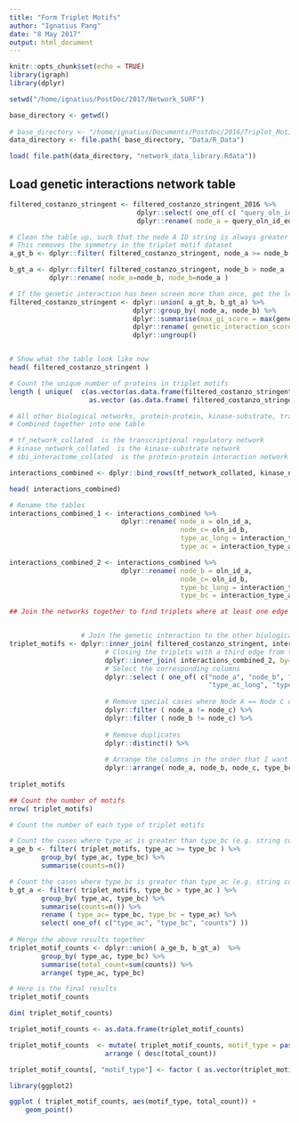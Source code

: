 ```yaml
---
title: "Form Triplet Motifs"
author: "Ignatius Pang"
date: "8 May 2017"
output: html_document
---
```


```r
knitr::opts_chunk$set(echo = TRUE)
library(igraph)
library(dplyr)

setwd("/home/ignatius/PostDoc/2017/Network_SURF")

base_directory <- getwd()
 
# base_directory <- "/home/ignatius/Documents/Postdoc/2016/Triplet_Motifs/"
data_directory <- file.path( base_directory, "Data/R_Data") 

load( file.path(data_directory, "network_data_library.Rdata"))


```

## Load genetic interactions network table
```r

filtered_costanzo_stringent <- filtered_costanzo_stringent_2016 %>% 
								dplyr::select( one_of( c( "query_oln_id_edited", "array_oln_id_edited", "genetic_interaction_score"))) %>%
								dplyr::rename( node_a = query_oln_id_edited, node_b= array_oln_id_edited )

# Clean the table up, such that the node A ID string is always greater than the node B ID string
# This removes the symmetry in the triplet motif dataset 
a_gt_b <- dplyr::filter( filtered_costanzo_stringent, node_a >= node_b   )

b_gt_a <- dplyr::filter( filtered_costanzo_stringent, node_b > node_a   ) %>%
		  dplyr::rename( node_a=node_b, node_b=node_a ) 

# If the genetic interaction has been screen more than once, get the least negative score out of the repeated screens
filtered_costanzo_stringent <- dplyr::union( a_gt_b, b_gt_a) %>%
							   dplyr::group_by( node_a, node_b) %>%
							   dplyr::summarise(max_gi_score = max(genetic_interaction_score) ) %>%
							   dplyr::rename( genetic_interaction_score=max_gi_score) %>%
							   dplyr::ungroup()


# Show what the table look like now 
head( filtered_costanzo_stringent ) 

# Count the unique number of proteins in triplet motifs
length ( unique(  c(as.vector(as.data.frame(filtered_costanzo_stringent)[, "node_a"]) , 
					as.vector (as.data.frame( filtered_costanzo_stringent)[, "node_b"] )) ) )

```

```r
# All other biological networks, protein-protein, kinase-substrate, transcription factor-target gene, 
# Combined together into one table 

# tf_network_collated  is the transcriptional regulatory network
# kinase_network_collated  is the kinase-substrate network
# sbi_interactome_collated  is the protein-protein interaction network

interactions_combined <- dplyr::bind_rows(tf_network_collated, kinase_network_collated, sbi_interactome_collated)

head( interactions_combined)

# Rename the tables
interactions_combined_1 <- interactions_combined %>%
							dplyr::rename( node_a = oln_id_a, 
										   node_c= oln_id_b, 
										   type_ac_long = interaction_type,
										   type_ac = interaction_type_abbrev)

interactions_combined_2 <- interactions_combined %>%
							dplyr::rename( node_b = oln_id_a, 
										   node_c= oln_id_b, 
										   type_bc_long = interaction_type,
										   type_bc = interaction_type_abbrev )

```

```r
## Join the networks together to find triplets where at least one edge is a negative genetic interaction 


				  # Join the genetic interaction to the other biological networks
triplet_motifs <- dplyr::inner_join( filtered_costanzo_stringent, interactions_combined_1, by="node_a" )  %>%
						# Closing the triplets with a third edge from the other biological networks 	
					    dplyr::inner_join( interactions_combined_2, by=c("node_b"= "node_b", "node_c"= "node_c") ) %>%
						# Select the corresponding columns
					    dplyr::select ( one_of( c("node_a", "node_b", "node_c", "type_ac", "type_bc", 
					    						  "type_ac_long", "type_bc_long", "genetic_interaction_score"))) %>%
	
						# Remove special cases where Node A == Node C or Node B == Node C
						dplyr::filter ( node_a != node_c) %>%
						dplyr::filter ( node_b != node_c) %>%
	
						# Remove duplicates
					    dplyr::distinct() %>%
	
						# Arrange the columns in the order that I want 
					    dplyr::arrange( node_a, node_b, node_c, type_bc, type_ac)
					 
triplet_motifs

## Count the number of motifs
nrow( triplet_motifs)

```


```r

# Count the number of each type of triplet motifs

# Count the cases where type_ac is greater than type_bc (e.g. string comparison)
a_ge_b <- filter( triplet_motifs, type_ac >= type_bc ) %>%
		group_by( type_ac, type_bc) %>%
		summarise(counts=n())

# Count the cases where type_bc is greater than type_ac (e.g. string comparison)
b_gt_a <- filter( triplet_motifs, type_bc > type_ac ) %>%
		group_by( type_ac, type_bc) %>%
		summarise(counts=n()) %>%
		rename ( type_ac= type_bc, type_bc = type_ac) %>%
		select( one_of( c("type_ac", "type_bc", "counts") ))
	
# Merge the above results together
triplet_motif_counts <- dplyr::union( a_ge_b, b_gt_a)  %>%
		group_by( type_ac, type_bc) %>% 
		summarise(total_count=sum(counts)) %>%
		arrange( type_ac, type_bc)

# Here is the final results
triplet_motif_counts

dim( triplet_motif_counts)

triplet_motif_counts <- as.data.frame(triplet_motif_counts)

triplet_motif_counts  <- mutate( triplet_motif_counts, motif_type = paste(type_ac, type_bc, sep="") )  %>%
						arrange ( desc(total_count))

triplet_motif_counts[, "motif_type"] <- factor ( as.vector(triplet_motif_counts[,"motif_type"]), levels=as.vector(triplet_motif_counts[,"motif_type"]))

library(ggplot2)

ggplot ( triplet_motif_counts, aes(motif_type, total_count)) + 
	geom_point()

```
